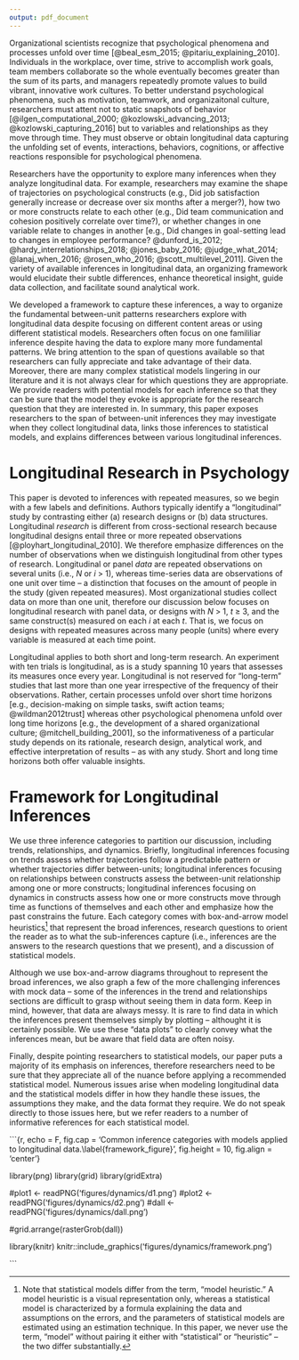 ```yaml
---
output: pdf_document
---
```


Organizational scientists recognize that psychological phenomena and processes unfold over time [@beal_esm_2015; @pitariu_explaining_2010]. Individuals in the workplace, over time, strive to accomplish work goals, team members collaborate so the whole eventually becomes greater than the sum of its parts, and managers repeatedly promote values to build vibrant, innovative work cultures. To better understand psychological phenomena, such as motivation, teamwork, and organizaitonal culture, researchers must attent not to static snapshots of behavior  [@ilgen_computational_2000; @kozlowski_advancing_2013; @kozlowski_capturing_2016] but to variables and relationships as they move through time. They must observe or obtain longitudinal data capturing the unfolding set of events, interactions, behaviors, cognitions, or affective reactions responsible for psychological phenomena.

Researchers have the opportunity to explore many inferences when they analyze longitudinal data. For example, researchers may examine the shape of trajectories on psychological constructs (e.g., Did job satisfaction generally increase or decrease over six months after a merger?), how two or more constructs relate to each other (e.g., Did team communication and cohesion positively correlate over time?), or whether changes in one variable relate to changes in another [e.g., Did changes in goal-setting lead to changes in employee performance? @dunford_is_2012; @hardy_interrelationships_2018; @jones_baby_2016; @judge_what_2014; @lanaj_when_2016; @rosen_who_2016; @scott_multilevel_2011]. Given the variety of available inferences in longitudinal data, an organizing framework would elucidate their subtle differences, enhance theoretical insight, guide data collection, and facilitate sound analytical work. 

We developed a framework to capture these inferences, a way to organize the fundamental between-unit patterns researchers explore with longitudinal data despite focusing on different content areas or using different statistical models. Researchers often focus on one famililiar inference despite having the data to explore many more fundamental patterns. We bring attention to the span of questions available so that researchers can fully appreciate and take advantage of their data. Moreover, there are many complex statistical models lingering in our literature and it is not always clear for which questions they are appropriate. We provide readers with potential models for each inference so that they can be sure that the model they evoke is appropriate for the research question that they are interested in. In summary, this paper exposes researchers to the span of between-unit inferences they may investigate when they collect longitudinal data, links those inferences to statistical models, and explains differences between various longitudinal inferences.

# Longitudinal Research in Psychology

This paper is devoted to inferences with repeated measures, so we begin with a few labels and definitions. Authors typically identify a "longitudinal" study by contrasting either (a) research designs or (b) data structures. Longitudinal *research* is different from cross-sectional research because longitudinal designs entail three or more repeated observations [@ployhart_longitudinal_2010]. We therefore emphasize differences on the number of observations when we distinguish longitudinal from other types of research. Longitudinal or panel *data* are repeated observations on several units (i.e., $N$ or $i$ > 1), whereas time-series data are observations of one unit over time -- a distinction that focuses on the amount of people in the study (given repeated measures). Most organizational studies collect data on more than one unit, therefore our discussion below focuses on longitudinal research with panel data, or designs with $N$ > 1, $t$ $\geq$ 3, and the same construct(s) measured on each $i$ at each $t$. That is, we focus on designs with repeated measures across many people (units) where every variable is measured at each time point. 

Longitudinal applies to both short and long-term research. An experiment with ten trials is longitudinal, as is a study spanning 10 years that assesses its measures once every year. Longitudinal is not reserved for "long-term" studies that last more than one year irrespective of the frequency of their observations. Rather, certain processes unfold over short time horizons [e.g., decision-making on simple tasks, swift action teams; @wildman2012trust] whereas other psychological phenomena unfold over long time horizons [e.g., the development of a shared organizational culture; @mitchell_building_2001], so the informativeness of a particular study depends on its rationale, research design, analytical work, and effective interpretation of results -- as with any study. Short and long time horizons both offer valuable insights.

# Framework for Longitudinal Inferences

We use three inference categories to partition our discussion, including trends, relationships, and dynamics. Briefly, longitudinal inferences focusing on trends assess whether trajectories follow a predictable pattern or whether trajectories differ between-units; longitudinal inferences focusing on relationships between constructs assess the between-unit relationship among one or more constructs; longitudinal inferences focusing on dynamics in constructs assess how one or more constructs move through time as functions of themselves and each other and emphasize how the past constrains the future. Each category comes with box-and-arrow model heuristics[^1] that represent the broad inferences, research questions to orient the reader as to what the sub-inferences capture (i.e., inferences are the answers to the research questions that we present), and a discussion of statistical models. 

Although we use box-and-arrow diagrams throughout to represent the broad inferences, we also graph a few of the more challenging inferences with mock data -- some of the inferences in the trend and relationships sections are difficult to grasp without seeing them in data form. Keep in mind, however, that data are always messy. It is rare to find data in which the inferences present themselves simply by plotting -- althought it is certainly possible. We use these "data plots" to clearly convey what the inferences mean, but be aware that field data are often noisy. 

Finally, despite pointing researchers to statistical models, our paper puts a majority of its emphasis on inferences, therefore researchers need to be sure that they appreciate all of the nuance before applying a recommended statistical model. Numerous issues arise when modeling longitudinal data and the statistical models differ in how they handle these issues, the assumptions they make, and the data format they require. We do not speak directly to those issues here, but we refer readers to a number of informative references for each statistical model. 

[^1]: Note that statistical models differ from the term, "model heuristic." A model heuristic is a visual representation only, whereas a statistical model is characterized by a formula explaining the data and assumptions on the errors, and the parameters of statistical models are estimated using an estimation technique. In this paper, we never use the term, "model" without pairing it either with "statistical" or "heuristic" -- the two differ substantially.


```{r, echo = F, fig.cap = 'Common inference categories with models applied to longitudinal data.\\label{framework_figure}', fig.height = 10, fig.align = 'center'}

library(png)
library(grid)
library(gridExtra)

#plot1 <- readPNG('figures/dynamics/d1.png')
#plot2 <- readPNG('figures/dynamics/d2.png')
#dall <- readPNG('figures/dynamics/dall.png')

#grid.arrange(rasterGrob(dall))

library(knitr)
knitr::include_graphics('figures/dynamics/framework.png')

```

